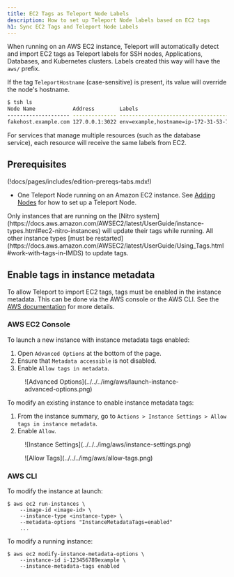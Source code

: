 ```yaml
---
title: EC2 Tags as Teleport Node Labels
description: How to set up Teleport Node labels based on EC2 tags
h1: Sync EC2 Tags and Teleport Node Labels
---
```


When running on an AWS EC2 instance, Teleport will automatically detect and import EC2 tags as
Teleport labels for SSH nodes, Applications, Databases, and Kubernetes clusters. Labels created
this way will have the `aws/` prefix.

If the tag `TeleportHostname` (case-sensitive) is present, its value will override the node's hostname.

```bash
$ tsh ls
Node Name            Address        Labels                                                                                                                  
-------------------- -------------- ----------------------------------------------------------------------------------------------------------------------- 
fakehost.example.com 127.0.0.1:3022 env=example,hostname=ip-172-31-53-70,aws/Name=atburke-dev,aws/TagKey=TagValue,aws/TeleportHostname=fakehost.example.com
```

<Notice type="note">
  For services that manage multiple resources (such as the database service), each resource will receive the
  same labels from EC2.
</Notice>

## Prerequisites

(!docs/pages/includes/edition-prereqs-tabs.mdx!)
- One Teleport Node running on an Amazon EC2 instance. See
  [Adding Nodes](../admin/adding-nodes.mdx) for how to set up a Teleport Node.

<Admonition type="note" title="Note">
  Only instances that are running on the [Nitro system](https://docs.aws.amazon.com/AWSEC2/latest/UserGuide/instance-types.html#ec2-nitro-instances)
  will update their tags while running. All other instance types [must be restarted](https://docs.aws.amazon.com/AWSEC2/latest/UserGuide/Using_Tags.html#work-with-tags-in-IMDS)
  to update tags.
</Admonition>

## Enable tags in instance metadata

To allow Teleport to import EC2 tags, tags must be enabled in the instance metadata. This can be done
via the AWS console or the AWS CLI. See the [AWS documentation](https://docs.aws.amazon.com/AWSEC2/latest/UserGuide/Using_Tags.html#allow-access-to-tags-in-IMDS)
for more details.

### AWS EC2 Console

To launch a new instance with instance metadata tags enabled:
1. Open `Advanced Options` at the bottom of the page.
1. Ensure that `Metadata accessible` is not disabled.
1. Enable `Allow tags in metadata`.

<Figure align="left" bordered caption="Advanced Options">
  ![Advanced Options](../../../img/aws/launch-instance-advanced-options.png)
</Figure>

To modify an existing instance to enable instance metadata tags:
1. From the instance summary, go to `Actions > Instance Settings > Allow tags in instance metadata`.
1. Enable `Allow`.

<Figure align="left" bordered caption="Instance Settings">
  ![Instance Settings](../../../img/aws/instance-settings.png)
</Figure>

<Figure align="left" bordered caption="Allow Tags">
  ![Allow Tags](../../../img/aws/allow-tags.png)
</Figure>

### AWS CLI

To modify the instance at launch:

```code
$ aws ec2 run-instances \
    --image-id <image-id> \
    --instance-type <instance-type> \
    --metadata-options "InstanceMetadataTags=enabled"
    ...
```

To modify a running instance:

```code
$ aws ec2 modify-instance-metadata-options \
    --instance-id i-123456789example \
    --instance-metadata-tags enabled
```
